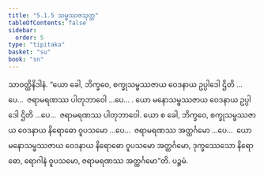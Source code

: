 ```yaml
---
title: "5.1.5 သမ္ဖဿဇသုတ္တ"
tableOfContents: false
sidebar:
  order: 5
type: "tipitaka"
basket: "su"
book: "sn"
---
```



<DynamicBreadcrumb />

<Division number="316" book="sn" e="ch" v="18" p="325">

<Paragraph number="1076" book="sn">
သာဝတ္ထိနိဒါနံ. “ယော ခေါ, ဘိက္ခဝေ, စက္ခုသမ္ဖဿဇာယ ဝေဒနာယ ဥပ္ပါဒေါ ဌိတိ …ပေ…  ဇရာမရဏဿ ပါတုဘာဝေါ …ပေ… .
</Paragraph>

<Paragraph number="1077" book="sn">
ယော မနောသမ္ဖဿဇာယ ဝေဒနာယ ဥပ္ပါဒေါ ဌိတိ …ပေ…  ဇရာမရဏဿ ပါတုဘာဝေါ. ယော စ ခေါ, ဘိက္ခဝေ, စက္ခုသမ္ဖဿဇာယ ဝေဒနာယ နိရောဓော ဝူပသမော …ပေ…  ဇရာမရဏဿ အတ္ထင်္ဂမော …ပေ…  ယော မနောသမ္ဖဿဇာယ ဝေဒနာယ နိရောဓော ဝူပသမော အတ္ထင်္ဂမော, ဒုက္ခဿေသော နိရောဓော, ရောဂါနံ ဝူပသမော, ဇရာမရဏဿ အတ္ထင်္ဂမော”တိ.

</Paragraph>
</Division>

<Paragraph number="1078" type="center" book="sn">
ပဉ္စမံ.
</Paragraph>